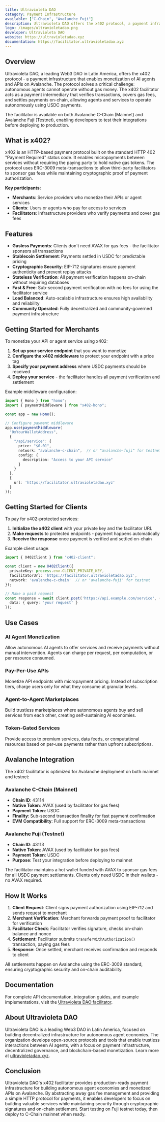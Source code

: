 ```yaml
---
title: Ultravioleta DAO
category: Payment Infrastructure
available: ["C-Chain", "Avalanche Fuji"]
description: Ultravioleta DAO offers the x402 protocol, a payment infrastructure that enables monetization of AI agents and APIs on Avalanche.
logo: /images/ultravioletadao.png
developer: Ultravioleta DAO
website: https://ultravioletadao.xyz
documentation: https://facilitator.ultravioletadao.xyz
---
```


## Overview

Ultravioleta DAO, a leading Web3 DAO in Latin America, offers the x402 protocol - a payment infrastructure that enables monetization of AI agents and APIs on Avalanche. The protocol solves a critical challenge: autonomous agents cannot operate without gas money. The x402 facilitator acts as a payment intermediary that verifies transactions, covers gas fees, and settles payments on-chain, allowing agents and services to operate autonomously using USDC payments.

The facilitator is available on both Avalanche C-Chain (Mainnet) and Avalanche Fuji (Testnet), enabling developers to test their integrations before deploying to production.

## What is x402?

x402 is an HTTP-based payment protocol built on the standard HTTP 402 "Payment Required" status code. It enables micropayments between services without requiring the paying party to hold native gas tokens. The protocol uses ERC-3009 meta-transactions to allow third-party facilitators to sponsor gas fees while maintaining cryptographic proof of payment authorization.

**Key participants:**
- **Merchants**: Service providers who monetize their APIs or agent services
- **Clients**: Users or agents who pay for access to services
- **Facilitators**: Infrastructure providers who verify payments and cover gas fees

## Features

- **Gasless Payments**: Clients don't need AVAX for gas fees - the facilitator sponsors all transactions
- **Stablecoin Settlement**: Payments settled in USDC for predictable pricing
- **Cryptographic Security**: EIP-712 signatures ensure payment authenticity and prevent replay attacks
- **Stateless Verification**: All payment verification happens on-chain without requiring databases
- **Fast & Free**: Sub-second payment verification with no fees for using the facilitator service
- **Load Balanced**: Auto-scalable infrastructure ensures high availability and reliability
- **Community Operated**: Fully decentralized and community-governed payment infrastructure

## Getting Started for Merchants

To monetize your API or agent service using x402:

1. **Set up your service endpoint** that you want to monetize
2. **Configure the x402 middleware** to protect your endpoint with a price tag
3. **Specify your payment address** where USDC payments should be received
4. **Deploy your service** - the facilitator handles all payment verification and settlement

Example middleware configuration:
```typescript
import { Hono } from "hono";
import { paymentMiddleware } from "x402-hono";

const app = new Hono();

// Configure payment middleware
app.use(paymentMiddleware(
  "0xYourWalletAddress",
  {
    "/api/service": {
      price: "$0.01",
      network: "avalanche-c-chain",  // or "avalanche-fuji" for testnet
      config: {
        description: "Access to your API service"
      }
    }
  },
  {
    url: 'https://facilitator.ultravioletadao.xyz'
  }
));
```

## Getting Started for Clients

To pay for x402-protected services:

1. **Initialize the x402 client** with your private key and the facilitator URL
2. **Make requests** to protected endpoints - payment happens automatically
3. **Receive the response** once payment is verified and settled on-chain

Example client usage:
```typescript
import { X402Client } from "x402-client";

const client = new X402Client({
  privateKey: process.env.CLIENT_PRIVATE_KEY,
  facilitatorUrl: 'https://facilitator.ultravioletadao.xyz',
  network: 'avalanche-c-chain'  // or 'avalanche-fuji' for testnet
});

// Make a paid request
const response = await client.post('https://api.example.com/service', {
  data: { query: 'your request' }
});
```

## Use Cases

### AI Agent Monetization
Allow autonomous AI agents to offer services and receive payments without manual intervention. Agents can charge per request, per computation, or per resource consumed.

### Pay-Per-Use APIs
Monetize API endpoints with micropayment pricing. Instead of subscription tiers, charge users only for what they consume at granular levels.

### Agent-to-Agent Marketplaces
Build trustless marketplaces where autonomous agents buy and sell services from each other, creating self-sustaining AI economies.

### Token-Gated Services
Provide access to premium services, data feeds, or computational resources based on per-use payments rather than upfront subscriptions.

## Avalanche Integration

The x402 facilitator is optimized for Avalanche deployment on both mainnet and testnet:

### Avalanche C-Chain (Mainnet)
- **Chain ID**: 43114
- **Native Token**: AVAX (used by facilitator for gas fees)
- **Payment Token**: USDC
- **Finality**: Sub-second transaction finality for fast payment confirmation
- **EVM Compatibility**: Full support for ERC-3009 meta-transactions

### Avalanche Fuji (Testnet)
- **Chain ID**: 43113
- **Native Token**: AVAX (used by facilitator for gas fees)
- **Payment Token**: USDC
- **Purpose**: Test your integration before deploying to mainnet

The facilitator maintains a hot wallet funded with AVAX to sponsor gas fees for all USDC payment settlements. Clients only need USDC in their wallets - no AVAX required.

## How It Works

1. **Client Request**: Client signs payment authorization using EIP-712 and sends request to merchant
2. **Merchant Verification**: Merchant forwards payment proof to facilitator for verification
3. **Facilitator Check**: Facilitator verifies signature, checks on-chain balance and nonce
4. **Settlement**: Facilitator submits `transferWithAuthorization()` transaction, paying gas fees
5. **Response**: Once settled, merchant receives confirmation and responds to client

All settlements happen on Avalanche using the ERC-3009 standard, ensuring cryptographic security and on-chain auditability.

## Documentation

For complete API documentation, integration guides, and example implementations, visit the [Ultravioleta DAO facilitator](https://facilitator.ultravioletadao.xyz).

## About Ultravioleta DAO

Ultravioleta DAO is a leading Web3 DAO in Latin America, focused on building decentralized infrastructure for autonomous agent economies. The organization develops open-source protocols and tools that enable trustless interactions between AI agents, with a focus on payment infrastructure, decentralized governance, and blockchain-based monetization. Learn more at [ultravioletadao.xyz](https://ultravioletadao.xyz/).

## Conclusion

Ultravioleta DAO's x402 facilitator provides production-ready payment infrastructure for building autonomous agent economies and monetized APIs on Avalanche. By abstracting away gas fee management and providing a simple HTTP protocol for payments, it enables developers to focus on building valuable services while maintaining security through cryptographic signatures and on-chain settlement. Start testing on Fuji testnet today, then deploy to C-Chain mainnet when ready.
